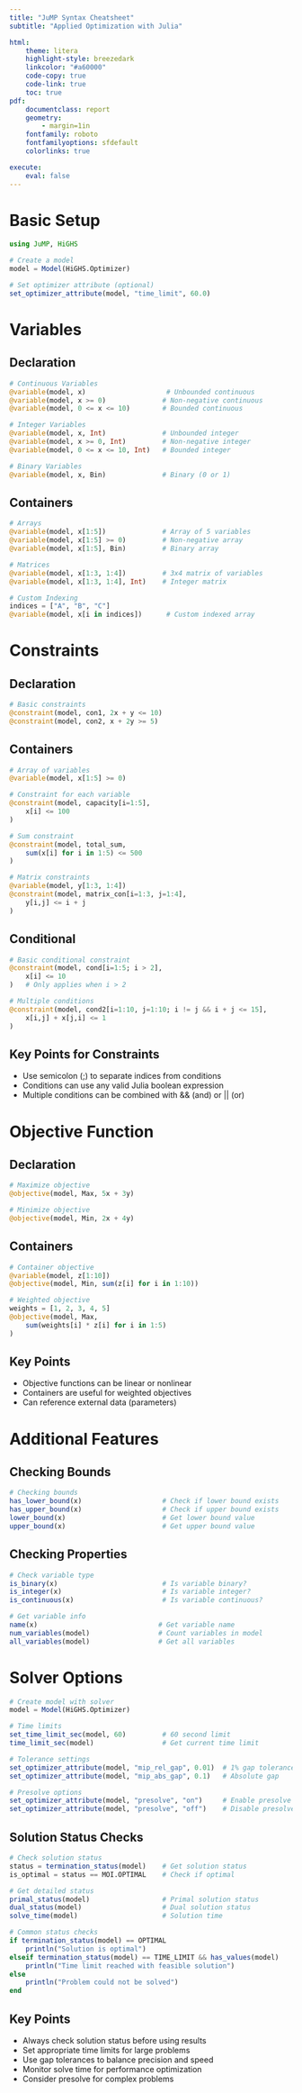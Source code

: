 ```yaml
---
title: "JuMP Syntax Cheatsheet"
subtitle: "Applied Optimization with Julia"

html:
    theme: litera
    highlight-style: breezedark
    linkcolor: "#a60000"
    code-copy: true
    code-link: true
    toc: true
pdf: 
    documentclass: report
    geometry:
        - margin=1in
    fontfamily: roboto
    fontfamilyoptions: sfdefault
    colorlinks: true

execute:
    eval: false
---
```


# Basic Setup

```julia
using JuMP, HiGHS

# Create a model
model = Model(HiGHS.Optimizer)

# Set optimizer attribute (optional)
set_optimizer_attribute(model, "time_limit", 60.0)
```

# Variables

## Declaration

```julia
# Continuous Variables
@variable(model, x)                    # Unbounded continuous
@variable(model, x >= 0)              # Non-negative continuous
@variable(model, 0 <= x <= 10)        # Bounded continuous

# Integer Variables
@variable(model, x, Int)              # Unbounded integer
@variable(model, x >= 0, Int)         # Non-negative integer
@variable(model, 0 <= x <= 10, Int)   # Bounded integer

# Binary Variables
@variable(model, x, Bin)              # Binary (0 or 1)
```

## Containers

```julia
# Arrays
@variable(model, x[1:5])              # Array of 5 variables
@variable(model, x[1:5] >= 0)         # Non-negative array
@variable(model, x[1:5], Bin)         # Binary array

# Matrices
@variable(model, x[1:3, 1:4])         # 3x4 matrix of variables
@variable(model, x[1:3, 1:4], Int)    # Integer matrix

# Custom Indexing
indices = ["A", "B", "C"]
@variable(model, x[i in indices])      # Custom indexed array
```

# Constraints

## Declaration

```julia
# Basic constraints
@constraint(model, con1, 2x + y <= 10)
@constraint(model, con2, x + 2y >= 5)
```

## Containers

```julia
# Array of variables
@variable(model, x[1:5] >= 0)

# Constraint for each variable
@constraint(model, capacity[i=1:5], 
    x[i] <= 100
)

# Sum constraint
@constraint(model, total_sum,
    sum(x[i] for i in 1:5) <= 500
)

# Matrix constraints
@variable(model, y[1:3, 1:4])
@constraint(model, matrix_con[i=1:3, j=1:4],
    y[i,j] <= i + j
)
```

## Conditional

```julia
# Basic conditional constraint
@constraint(model, cond[i=1:5; i > 2], 
    x[i] <= 10
)   # Only applies when i > 2

# Multiple conditions
@constraint(model, cond2[i=1:10, j=1:10; i != j && i + j <= 15],
    x[i,j] + x[j,i] <= 1
)
```

## Key Points for Constraints

- Use semicolon (;) to separate indices from conditions
- Conditions can use any valid Julia boolean expression
- Multiple conditions can be combined with && (and) or || (or)

# Objective Function

## Declaration
```julia
# Maximize objective
@objective(model, Max, 5x + 3y)

# Minimize objective
@objective(model, Min, 2x + 4y)
```

## Containers
```julia
# Container objective
@variable(model, z[1:10])
@objective(model, Min, sum(z[i] for i in 1:10))

# Weighted objective
weights = [1, 2, 3, 4, 5]
@objective(model, Max, 
    sum(weights[i] * z[i] for i in 1:5)
)
```

## Key Points

- Objective functions can be linear or nonlinear
- Containers are useful for weighted objectives
- Can reference external data (parameters)

# Additional Features

## Checking Bounds

```julia
# Checking bounds
has_lower_bound(x)                    # Check if lower bound exists
has_upper_bound(x)                    # Check if upper bound exists
lower_bound(x)                        # Get lower bound value
upper_bound(x)                        # Get upper bound value
```

## Checking Properties

```julia
# Check variable type
is_binary(x)                          # Is variable binary?
is_integer(x)                         # Is variable integer?
is_continuous(x)                      # Is variable continuous?

# Get variable info
name(x)                              # Get variable name
num_variables(model)                 # Count variables in model
all_variables(model)                 # Get all variables
```

# Solver Options

```julia
# Create model with solver
model = Model(HiGHS.Optimizer)

# Time limits
set_time_limit_sec(model, 60)         # 60 second limit
time_limit_sec(model)                 # Get current time limit

# Tolerance settings
set_optimizer_attribute(model, "mip_rel_gap", 0.01)  # 1% gap tolerance
set_optimizer_attribute(model, "mip_abs_gap", 0.1)   # Absolute gap

# Presolve options
set_optimizer_attribute(model, "presolve", "on")     # Enable presolve
set_optimizer_attribute(model, "presolve", "off")    # Disable presolve
```

## Solution Status Checks

```julia
# Check solution status
status = termination_status(model)    # Get solution status
is_optimal = status == MOI.OPTIMAL    # Check if optimal

# Get detailed status
primal_status(model)                  # Primal solution status
dual_status(model)                    # Dual solution status
solve_time(model)                     # Solution time

# Common status checks
if termination_status(model) == OPTIMAL 
    println("Solution is optimal")
elseif termination_status(model) == TIME_LIMIT && has_values(model)
    println("Time limit reached with feasible solution")
else
    println("Problem could not be solved")
end
```

## Key Points

- Always check solution status before using results
- Set appropriate time limits for large problems
- Use gap tolerances to balance precision and speed
- Monitor solve time for performance optimization
- Consider presolve for complex problems